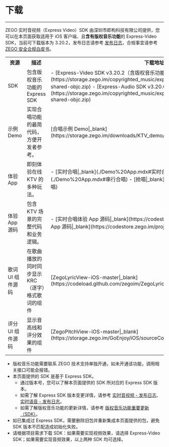 # 下载

- - -

ZEGO 实时音视频（Express Video）SDK 由深圳市即构科技有限公司提供，您可以在本页面获取适用于 iOS 客户端、且**含有版权音乐功能**的 Express-Video SDK，当前可下载版本为 3.20.2，发布日志请参考 [发布日志](./Introduction/Release%20Notes.mdx)，合规事宜请参考 [ZEGO 安全合规白皮书](/policies-and-agreements/zego-security-and-compliance-white-paper)。

<table>
  
<tbody><tr>
<th>资源</th>
<th>描述</th>
<th>下载地址</th>
<th>相关文档</th>
</tr>
<tr>
<td>
SDK
</td>
<td>
包含版权音乐功能的 Express SDK
</td>
<td>
- [Express-Video SDK v3.20.2（含版权音乐功能）](https://storage.zego.im/copyrighted_music/express/video/ZegoExpressVideo-ios-shared-objc.zip)
- [Express-Audio SDK v3.20.0（含版权音乐功能）](https://storage.zego.im/copyrighted_music/express/audio/ZegoExpressAudio-ios-shared-objc.zip)
</td>
<td>
- [集成 SDK - 实时音视频|_blank](./Quick%20Starts/Integrate%20the%20SDK/Express%20Video.mdx)
- [集成 SDK - 实时语音|_blank](./Quick%20Starts/Integrate%20the%20SDK/Express%20Video.mdx)&nbsp;
</td>
</tr>
<tr>
<td>示例 Demo</td>
<td>实现合唱功能的最简代码，方便开发者参考。</td>
<td>[合唱示例 Demo|_blank](https://storage.zego.im/downloads/KTV_demo/KTVChorusDemo_Express_iOS.zip)</td>
<td>[合唱示例 Demo 运行指引|_blank](#15042)</td>
</tr>
<tr>
<td>
体验 App
</td>
<td>
即刻体验在线 KTV 的多种玩法。&nbsp;
</td>
<td>
- [实时合唱|_blank](./Demo%20App.mdx#实时合唱--抢唱)
- [串行合唱|_blank](./Demo%20App.mdx#串行合唱)
- [抢唱|_blank](./Demo%20App.mdx#实时合唱--抢唱)
</td>
<td>-</td>
</tr>
<tr>
<td>
体验 App 源码
</td>
<td>
包含 KTV 场景的完整代码和业务逻辑。
</td>
<td>
- [实时合唱体验 App 源码|_blank](https://codestore.zego.im/project/16)
- [抢唱体验 App 源码|_blank](https://codestore.zego.im/project/18)
</td>
<td>
- [实时合唱体验 App 源码运行指引|_blank](./Quick%20Starts/Run%20the%20Demo%20App%20Source%20Code/Real%20Time%20Chorus.mdx)
- [抢唱体验 App 源码运行指引|_blank](./Quick%20Starts/Run%20the%20Demo%20App%20Source%20Code/Grab%20the%20Mic.mdx)
</td>
</tr>
<tr>
<td>歌词 UI 组件源码</td>
<td>在歌曲播放的同时同步显示 KRC（逐字）格式歌词的组件</td>
<td>[ZegoLyricView-iOS-master|_blank](https://codeload.github.com/zegoim/ZegoLyricView-iOS/zip/refs/heads/master)</td>
<td>[歌词组件|_blank](./ZEGO%20Content%20Center/Lyrics%20Display%20Component.mdx)</td>
</tr>
<tr>
<td>评分 UI 组件源码</td>
<td>显示音高线和评分效果的组件</td>
<td>[ZegoPitchView-iOS-master|_blank](https://storage.zego.im/GoEnjoy/iOS/sourceCode/GoKTVChorus_iOS_Sourcecode.zip)</td>
<td>[评分组件|_blank](./ZEGO%20Content%20Center/Scoring%20Component.mdx)</td>
</tr>
</tbody></table>

<Note title="Note">

- 版权音乐功能需要联系 ZEGO 技术支持单独开通，如未开通该功能，调用相关接口可能会报错。
- 本页面提供的 SDK 是基于 Express SDK。
    - 通过版本号，您可以了解本页面提供的 SDK 所对应的 Express SDK 版本。
    - 如需了解 Express SDK 版本变更详情，请参考 [实时音视频 - 发布日志](https://doc-zh.zego.im/article/12540)、[实时语音 - 发布日志](https://doc-zh.zego.im/article/12579)。
    - 如需了解版权音乐功能的更新详情，请参考 [版权音乐功能重要更新（SDK）](https://doc-zh.zego.im/article/16805)。
- 如已集成过 Express SDK，需要删除旧包并重新集成本页面提供的包，避免 SDK 版本不匹配造成初始化失败。
- 请根据项目需求下载 SDK：如果需要实现视频效果，请选择 Express-Video SDK；如果需要实现音频效果，以上两种 SDK 均可选择。 
</Note>
